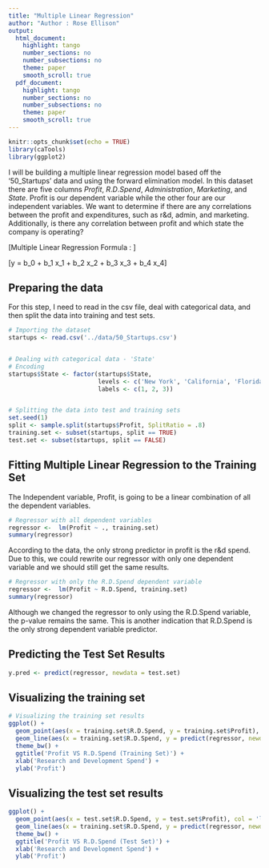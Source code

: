 ```yaml
---
title: "Multiple Linear Regression"
author: "Author : Rose Ellison"
output:
  html_document:
    highlight: tango
    number_sections: no
    number_subsections: no
    theme: paper
    smooth_scroll: true
  pdf_document:
    highlight: tango
    number_sections: no
    number_subsections: no
    theme: paper
    smooth_scroll: true
---
```


```r
knitr::opts_chunk$set(echo = TRUE)
library(caTools)
library(ggplot2)
```

I will be building a multiple linear regression model based off the '50_Startups' data and using the forward elimination model. 
In this dataset there are five columns $Profit$, $R.D.Spend$, $Administration$, $Marketing$, and $State$. Profit is our dependent variable while the other four are our independent variables. 
We want to determine if there are any correlations between the profit and expenditures, such as r&d, admin, and marketing. Additionally, is there any correlation between profit and which state the company is operating?


\[Multiple Linear Regression Formula : \]

\[y = b_0 + b_1  x_1 +  b_2  x_2 + b_3  x_3 +  b_4  x_4\]

## Preparing the data
For this step, I need to read in the csv file, deal with categorical data, and then split the data into training and test sets. 
```r
# Importing the dataset
startups <- read.csv('../data/50_Startups.csv')


# Dealing with categorical data - 'State'
# Encoding
startups$State <- factor(startups$State,
                         levels <- c('New York', 'California', 'Florida'),
                         labels <- c(1, 2, 3))


# Splitting the data into test and training sets
set.seed(1)
split <- sample.split(startups$Profit, SplitRatio = .8)
training.set <- subset(startups, split == TRUE)
test.set <- subset(startups, split == FALSE)
```





## Fitting Multiple Linear Regression to the Training Set
The Independent variable, Profit, is going to be a linear combination of all the dependent variables.
```r
# Regressor with all dependent variables
regressor <-  lm(Profit ~ ., training.set)
summary(regressor)
```

According to the data, the only strong predictor in profit is the r&d spend. Due to this, we could rewrite our regressor with only one dependent variable and we should still get the same results.

```r
# Regressor with only the R.D.Spend dependent variable
regressor <-  lm(Profit ~ R.D.Spend, training.set)
summary(regressor)
```
Although we changed the regressor to only using the R.D.Spend variable, the p-value remains the same. This is another indication that R.D.Spend is the only strong dependent variable predictor. 


## Predicting the Test Set Results
```r
y.pred <- predict(regressor, newdata = test.set)
```

## Visualizing the training set
```r
# Visualizing the training set results
ggplot() + 
  geom_point(aes(x = training.set$R.D.Spend, y = training.set$Profit), col = 'lightblue', lw = 4) + 
  geom_line(aes(x = training.set$R.D.Spend, y = predict(regressor, newdata = training.set)), col = 'darkblue') + 
  theme_bw() + 
  ggtitle('Profit VS R.D.Spend (Training Set)') + 
  xlab('Research and Development Spend') + 
  ylab('Profit')
```

## Visualizing the test set results
```r
ggplot() + 
  geom_point(aes(x = test.set$R.D.Spend, y = test.set$Profit), col = 'lightblue', lw = 4) + 
  geom_line(aes(x = training.set$R.D.Spend, y = predict(regressor, newdata = training.set)), col = 'darkblue') + 
  theme_bw() + 
  ggtitle('Profit VS R.D.Spend (Test Set)') + 
  xlab('Research and Development Spend') + 
  ylab('Profit')
```
